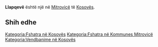 {{Fshat në 
 | Emri                = Llapqevë
 | EmriAlt                = 
 | NAME_SHORT_FORM=      
 | NAME_GENERIC=      
 | NAME_SORT_NAME_RO=      LLAPQEVE
 | FULL_NAME_RO = Llapqevë
 | FULL_NAME_ND_RO=Llapqeve
 | SORT_NAME_RG=LLAPQEVE
 | FULL_NAME_RG=Llapqevë
 | FULL_NAME_ND_RG=Llapqeve
 | SRP_NAME_SHORT_FORM=      
 | SRP_NAME_GENERIC=      
 | SRP_NAME_SORT_NAME_RO=      
 | SRP_FULL_NAME_RO = 
 | SRP_FULL_NAME_ND_RO=
 | SRP_SORT_NAME_RG=
 | SRP_FULL_NAME_RG=
 | SRP_FULL_NAME_ND_RG=
 | Emri (Rasa dhanore) = 
 | Figura              = 
 | Shteti              = Kosovo
 | Komuna              = Mitrovicë
 | Kodi postar         = 
 | Sipërfaqja          = 

 | Popullsia           = 

 | Regj. i popullsisë  = 
 | Dend. e popullsisë  = 
 | Faqja zyrtare       = 
 <!--- Koordinatat ----> 
 | Gjerësia            = 42.504722
 | Gjatësia            = 20.584444
 | Lartësia            = 
}}
'''Llapqevë''' është një [[]] në [[Mitrovicë]] të [[Kosovës]].

<!-- == Gjeografia == -->
<!-- == Historia == -->
<!-- == Demografia == -->
== Shih edhe ==
{{Komuna Mitrovicë}}
{{Kosovo-Administrata-Cung}}

[[Kategoria:Fshatra në Kosovës]]
[[Kategoria:Fshatra në Kommunes Mitrovicë]]
[[Kategoria:Vendbanime në Kosovës]]